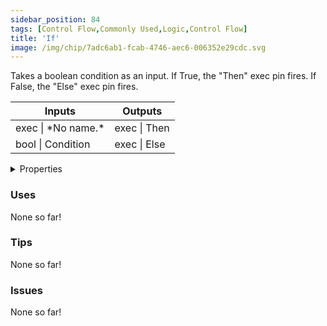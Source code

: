 ```yaml
---
sidebar_position: 84
tags: [Control Flow,Commonly Used,Logic,Control Flow]
title: 'If'
image: /img/chip/7adc6ab1-fcab-4746-aec6-006352e29cdc.svg
---
```


Takes a boolean condition as an input. If True, the "Then" exec pin fires. If False, the "Else" exec pin fires.



<IChip uuid="7adc6ab1-fcab-4746-aec6-006352e29cdc"/>

<table><thead><tr><th>Inputs</th><th>Outputs</th></tr></thead><tbody><tr><td>exec | *No name.*</td><td>exec | Then</td></tr><tr><td>bool | Condition</td><td>exec | Else</td></tr></tbody></table>

<details>
  <summary>Properties</summary>
  <div>
    <div>
    <table>
      <tbody>
        <tr>
          <td>Is beta required?</td>
          <td>No</td>
        </tr>
        <tr>
          <td>Is chip a trolling risk?</td>
          <td>No</td>
        </tr>
        <tr>
          <td>Is chip a role assignment risk?</td>
          <td>No</td>
        </tr>
        <tr>
          <td>Chip UUID</td>
          <td>7adc6ab1-fcab-4746-aec6-006352e29cdc</td>
        </tr>
        <tr>
          <td>Room availability</td>
          <td>Available everywhere</td>
        </tr>
      </tbody>
    </table>
    </div>
  </div>
</details>

### Uses

None so far!

### Tips

None so far!

### Issues

None so far!